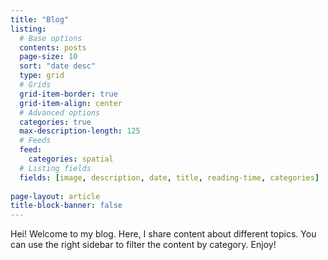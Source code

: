 ```yaml
---
title: "Blog"
listing:
  # Base options
  contents: posts
  page-size: 10
  sort: "date desc"
  type: grid
  # Grids
  grid-item-border: true
  grid-item-align: center
  # Advanced options
  categories: true
  max-description-length: 125
  # Feeds
  feed: 
    categories: spatial
  # Listing fields
  fields: [image, description, date, title, reading-time, categories]
  
page-layout: article
title-block-banner: false
---
```


Hei! Welcome to my blog. Here, I share content about different topics. You can use the right sidebar to filter the content by category. Enjoy! 
